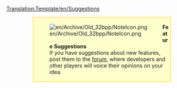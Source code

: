 <noinclude>[[Translation:Template/en/Suggestions]]</noinclude><div style="background-color:#FFFFCC; border: 1px solid #FFCC00; padding:0.2em; margin:1em 5em"><div style="float:left;">[[File:en/Archive/Old 32bpp/NoteIcon.png]]</div><div style="margin-left:40px"><strong>Feature Suggestions</strong><br />If you have suggestions about new features, post them to the [http://www.tt-forums.net/viewforum.php?f=32 forum], where developers and other players will voice their opinions on your idea.</div></div>